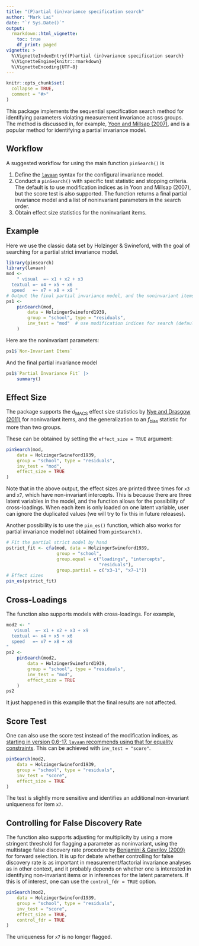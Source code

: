 ```yaml
---
title: "(P)artial (in)variance specification search"
author: "Mark Lai"
date: "`r Sys.Date()`"
output:
  rmarkdown::html_vignette:
    toc: true
    df_print: paged
vignette: >
  %\VignetteIndexEntry{(P)artial (in)variance specification search}
  %\VignetteEngine{knitr::rmarkdown}
  %\VignetteEncoding{UTF-8}
---
```


```r
knitr::opts_chunk$set(
  collapse = TRUE,
  comment = "#>"
)
```

This package implements the sequential specification search method for identifying parameters violating measurement invariance across groups. The method is discussed in, for example, [Yoon and Millsap (2007)](https://doi.org/10.1080/10705510701301677), and is a popular method for identifying a partial invariance model.

## Workflow

A suggested workflow for using the main function `pinSearch()` is

1. Define the [`lavaan`](https://www.lavaan.ugent.be/) syntax for the configural invariance model.
2. Conduct a `pinSearch()` with specific test statistic and stopping criteria. The default is to use modification indices as in Yoon and Millsap (2007), but the score test is also supported. The function returns a final partial invariance model and a list of noninvariant parameters in the search order.
3. Obtain effect size statistics for the noninvariant items.

## Example

Here we use the classic data set by Holzinger & Swineford, with the goal of searching for a partial strict invariance model.

```r
library(pinsearch)
library(lavaan)
mod <-
    " visual  =~ x1 + x2 + x3
  textual =~ x4 + x5 + x6
  speed   =~ x7 + x8 + x9 "
# Output the final partial invariance model, and the noninvariant items
ps1 <-
    pinSearch(mod,
        data = HolzingerSwineford1939,
        group = "school", type = "residuals",
        inv_test = "mod"  # use modification indices for search (default)
    )
```

Here are the noninvariant parameters:

```r
ps1$`Non-Invariant Items`
```

And the final partial invariance model

```r
ps1$`Partial Invariance Fit` |>
    summary()
```

## Effect Size

The package supports the $d_\text{MACS}$ effect size statistics by [Nye and Drasgow (2011)](https://doi.org/10.1037/a0022955) for noninvariant items, and the generalization to an $f_\text{bias}$ statistic for more than two groups.

These can be obtained by setting the `effect_size = TRUE` argument:

```r
pinSearch(mod,
    data = HolzingerSwineford1939,
    group = "school", type = "residuals",
    inv_test = "mod",
    effect_size = TRUE
)
```

Note that in the above output, the effect sizes are printed three times for `x3` and `x7`, which have non-invariant intercepts. This is because there are three latent variables in the model, and the function allows for the possibility of cross-loadings. When each item is only loaded on one latent variable, user can ignore the duplicated values (we will try to fix this in future releases).

Another possibility is to use the `pin_es()` function, which also works for partial invariance model not obtained from `pinSearch()`.

```r
# Fit the partial strict model by hand
pstrict_fit <- cfa(mod, data = HolzingerSwineford1939,
                   group = "school",
                   group.equal = c("loadings", "intercepts",
                                   "residuals"),
                   group.partial = c("x3~1", "x7~1"))
# Effect sizes
pin_es(pstrict_fit)
```

## Cross-Loadings

The function also supports models with cross-loadings. For example,

```r
mod2 <- "
   visual  =~ x1 + x2 + x3 + x9
  textual =~ x4 + x5 + x6
  speed   =~ x7 + x8 + x9
"
ps2 <-
    pinSearch(mod2,
        data = HolzingerSwineford1939,
        group = "school", type = "residuals",
        inv_test = "mod",
        effect_size = TRUE
    )
ps2
```

It just happened in this examplle that the final results are not affected.

## Score Test

One can also use the score test instead of the modification indices, as [starting in version 0.6-17, `lavaan` recommends using that for equality constraints](https://lavaan.ugent.be/history/dot6.html#version-0.6-17). This can be achieved with `inv_test = "score"`.

```r
pinSearch(mod2,
    data = HolzingerSwineford1939,
    group = "school", type = "residuals",
    inv_test = "score",
    effect_size = TRUE
)
```

The test is slightly more sensitive and identifies an additional non-invariant uniqueness for item `x7`.

## Controlling for False Discovery Rate

The function also supports adjusting for multiplicity by using a more stringent threshold for flagging a parameter as noninvariant, using the multistage false discovery rate procedure by [Benjamini & Gavrilov (2009)](https://projecteuclid.org/journals/annals-of-applied-statistics/volume-3/issue-1/A-simple-forward-selection-procedure-based-on-false-discovery-rate/10.1214/08-AOAS194.pdf) for forward selection. It is up for debate whether controlling for false discovery rate is as important in measurement/factorial invariance analyses as in other context, and it probably depends on whether one is interested in identifying non-invariant items or in inferences for the latent parameters. If this is of interest, one can use the `control_fdr = TRUE` option.

```r
pinSearch(mod2,
    data = HolzingerSwineford1939,
    group = "school", type = "residuals",
    inv_test = "score",
    effect_size = TRUE,
    control_fdr = TRUE
)
```

The uniqueness for `x7` is no longer flagged.
